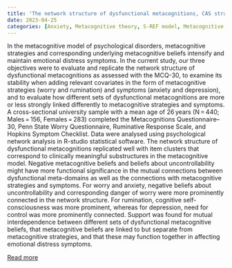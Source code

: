 ```yaml
---
title: 'The network structure of dysfunctional metacognitions, CAS strategies, and symptoms'
date: 2023-04-25
categories: [Anxiety, Metacognitive theory, S-REF model, Metacognitive beliefs, Cognitive Attentional Syndrome, Worry, Rumination]
---
```

In the metacognitive model of psychological disorders, metacognitive strategies and corresponding underlying metacognitive beliefs intensify and maintain emotional distress symptoms. In the current study, our three objectives were to evaluate and replicate the network structure of dysfunctional metacognitions as assessed with the MCQ-30, to examine its stability when adding relevant covariates in the form of metacognitive strategies (worry and rumination) and symptoms (anxiety and depression), and to evaluate how different sets of dysfunctional metacognitions are more or less strongly linked differently to metacognitive strategies and symptoms. A cross-sectional university sample with a mean age of 26 years (N = 440; Males = 156, Females = 283) completed the Metacognitions Questionnaire–30, Penn State Worry Questionnaire, Ruminative Response Scale, and Hopkins Symptom Checklist. Data were analysed using psychological network analysis in R-studio statistical software. The network structure of dysfunctional metacognitions replicated well with item clusters that correspond to clinically meaningful substructures in the metacognitive model. Negative metacognitive beliefs and beliefs about uncontrollability might have more functional significance in the mutual connections between dysfunctional meta-domains as well as the connections with metacognitive strategies and symptoms. For worry and anxiety, negative beliefs about uncontrollability and corresponding danger of worry were more prominently connected in the network structure. For rumination, cognitive self-consciousness was more prominent, whereas for depression, need for control was more prominently connected. Support was found for mutual interdependence between different sets of dysfunctional metacognitive beliefs, that metacognitive beliefs are linked to but separate from metacognitive strategies, and that these may function together in affecting emotional distress symptoms.

[Read more](https://doi.org/10.1080/23311908.2023.2205258)

